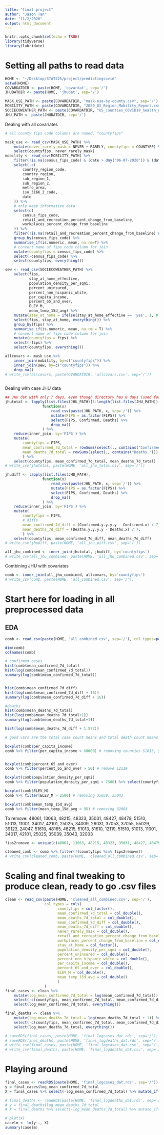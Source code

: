 ```yaml
---
title: "final project"
author: "Jason Tan"
date: "11/2/2020"
output: html_document
---
```


```r
knitr::opts_chunk$set(echo = TRUE)
library(tidyverse)
library(lubridate)
```

# Setting all paths to read data

```r
HOME <- "~/Desktop/STAT425/project/predictingcovid"
setwd(HOME)
COVARDATDIR <- paste(HOME, 'covardat', sep='/')
JHUDATDIR <- paste(HOME, 'jhudat', sep='/')

MASK_USE_PATH <- paste(COVARDATDIR, "mask-use-by-county.csv", sep='/')
MOBILITY_PATH <- paste(COVARDATDIR, "2020_US_Region_Mobility_Report.csv", sep='/')
SOCIECOWEATHER_PATH <- paste(COVARDATDIR, "US_counties_COVID19_health_weather_data_julyonly.csv", sep='/') # already filtered for july 15-26
JHU_PATH <- paste(JHUDATDIR, sep='/')
```

Dealing with all covariates

```r
# all county fips code columns are named, "countyfips"

mask_use <- read_csv(MASK_USE_PATH) %>% 
    mutate(never_rarely_mask = NEVER + RARELY, countyfips = COUNTYFP) %>%  # also converted name of fips code column for join
    select(countyfips, never_rarely_mask)
mobility <- read_csv(MOBILITY_PATH) %>% 
    filter(!is.na(census_fips_code) & (date > dmy("06-07-2020")) & (date < dmy("20-07-2020"))) %>% 
    select(-c(
        country_region_code,
        country_region,
        sub_region_1,
        sub_region_2,
        metro_area,
        iso_3166_2_code,
        date
    )) %>% 
    # only keep informative data
    select(c(
        census_fips_code,
        retail_and_recreation_percent_change_from_baseline,
        workplaces_percent_change_from_baseline
    )) %>% 
    filter(!is.na(retail_and_recreation_percent_change_from_baseline) & !is.na(workplaces_percent_change_from_baseline)) %>%  # can modify which mobility indicators to use later
    group_by(census_fips_code) %>% 
    summarise_if(is.numeric, mean, na.rm=T) %>% 
    # convert name of fips code column for join
    mutate(countyfips = census_fips_code) %>% 
    select(-census_fips_code) %>% 
    select(countyfips, everything())

sew <- read_csv(SOCIECOWEATHER_PATH) %>% 
    select(fips, 
           stay_at_home_effective,
           population_density_per_sqmi,
           percent_uninsured,
           percent_non_hispanic_white,
           per_capita_income,
           percent_65_and_over,
           ELEV_M,
           mean_temp_15d_avg) %>% 
    mutate(stay_at_home = ifelse(stay_at_home_effective == 'yes', 1, 0)) %>% 
    select(fips, stay_at_home, everything()) %>% 
    group_by(fips) %>% 
    summarise_if(is.numeric, mean, na.rm = T) %>% 
    # convert name of fips code column for join
    mutate(countyfips = fips) %>% 
    select(-fips) %>% 
    select(countyfips, everything())

allcovars <- mask_use %>% 
    inner_join(mobility, by=c("countyfips")) %>% 
    inner_join(sew, by=c("countyfips")) %>% 
    drop_na()
# write_csv(allcovars, paste(OVARDATDIR, 'allcovars.csv', sep='/'))
    
```

Dealing with case JHU data

```r
## JHU dat with only 7 days, even though directory has 8 days (used for computing differences)
jhutotal <- lapply(list.files(JHU_PATH)[1:length(list.files(JHU_PATH)) - 1], 
                 function(x) 
                     read_csv(paste(JHU_PATH, x, sep='/')) %>% 
                     mutate(FIPS = as.factor(FIPS)) %>% 
                     select(FIPS, Confirmed, Deaths) %>% 
                     drop_na()
                 ) %>% 
    reduce(inner_join, by='FIPS') %>% 
    mutate(
        countyfips = FIPS,
        mean_confirmed_7d_total = rowSums(select(., contains("Confirmed."))) / 7, 
        mean_deaths_7d_total = rowSums(select(., contains("Deaths."))) / 7
        ) %>% 
    select(countyfips, mean_confirmed_7d_total, mean_deaths_7d_total)
# write_csv(jhutotal, paste(HOME, 'all_jhu_total.csv', sep='/'))
```

```r
jhudiff <- lapply(list.files(JHU_PATH), 
                 function(x) 
                     read_csv(paste(JHU_PATH, x, sep='/')) %>% 
                     mutate(FIPS = as.factor(FIPS)) %>% 
                     select(FIPS, Confirmed, Deaths) %>% 
                     drop_na()
                 ) %>% 
    reduce(inner_join, by='FIPS') %>% 
    mutate(
        countyfips = FIPS,
        # diffs
        mean_confirmed_7d_diff = (Confirmed.y.y.y.y - Confirmed.x) / 7,
        mean_deaths_7d_diff = (Deaths.y.y.y.y - Deaths.x) / 7,
        ) %>%
    select(countyfips, mean_confirmed_7d_diff, mean_deaths_7d_diff)
# write_csv(jhudiff, paste(HOME, 'all_jhu_diff.csv', sep='/'))
```

```r
all_jhu_combined <- inner_join(jhutotal, jhudiff, by='countyfips')
# write_csv(all_jhu_combined, paste(HOME, 'all_jhu_combined.csv', sep='/'))
```


Combining JHU with covariates

```r
comb <- inner_join(all_jhu_combined, allcovars, by='countyfips')
# write_csv(comb, paste(HOME, 'all_combined.csv', sep='/'))
```



# Start here for loading in all preprocessed data

## EDA
```r
comb <- read_csv(paste(HOME, 'all_combined.csv', sep='/'), col_types=paste('c'))
```


```r
dim(comb)
colnames(comb)

# confirmed cases
hist(comb$mean_confirmed_7d_total)
hist(log(comb$mean_confirmed_7d_total))
summary(log(comb$mean_confirmed_7d_total))


hist(comb$mean_confirmed_7d_diff)
hist(log(comb$mean_confirmed_7d_diff + 16))
summary(log(comb$mean_confirmed_7d_diff + 16))

#deaths
hist(comb$mean_deaths_7d_total)
hist(log(comb$mean_deaths_7d_total+1))
summary(log(comb$mean_deaths_7d_total+1))

hist(log(comb$mean_deaths_7d_diff + 1.572))

# good vars are the total case count means and total death count means. Diffs are bad. Death count is less variable.
```

```r
boxplot(comb$per_capita_income)
comb %>% filter(per_capita_income > 60000) # removing counties 51013, 51610


boxplot(comb$percent_65_and_over)
comb %>% filter(percent_65_and_over > 50) # remove 12119

boxplot(comb$population_density_per_sqmi)
comb %>% filter(population_density_per_sqmi > 7500) %>% select(countyfips, population_density_per_sqmi) # removing: 51510, 51013, 11001, 34017, 42101, 25025

boxplot(comb$ELEV_M)
comb %>% filter(ELEV_M > 2500) # removing 35039, 35043

boxplot(comb$mean_temp_15d_avg)
comb %>% filter(mean_temp_15d_avg > 95) # removing 32003
```

To remove: 
48061, 13063, 48215, 48323, 35031, 48427, 48479, 51510, 51013, 11001, 34017, 42101, 25025, 34009, 26031, 37053, 37055, 55029, 39123, 24047, 51610, 48165, 48215, 51013, 51610, 12119, 51510, 51013, 11001, 34017, 42101, 25025, 35039, 35043, 32003

```r
fips2remove <- unique(c(48061, 13063, 48215, 48323, 35031, 48427, 48479, 51510, 51013, 11001, 34017, 42101, 25025, 34009, 26031, 37053, 37055, 55029, 39123, 24047, 51610, 48165, 48215, 51013, 51610, 12119, 51510, 51013, 11001, 34017, 42101, 25025, 35039, 35043, 32003))

cleaned_comb <- comb %>% filter(!(countyfips %in% fips2remove))
# write_csv(cleaned_comb, paste(HOME, 'cleaned_all_combined.csv', sep='/'))
```

# Scaling and final tweaking to produce clean, ready to go .csv files

```r
clean <- read_csv(paste(HOME, 'cleaned_all_combined.csv', sep='/'), 
                  col_types = cols(
                        countyfips = col_factor(),
                        mean_confirmed_7d_total = col_double(),
                        mean_deaths_7d_total = col_double(),
                        mean_confirmed_7d_diff = col_double(),
                        mean_deaths_7d_diff = col_double(),
                        never_rarely_mask = col_double(),
                        retail_and_recreation_percent_change_from_baseline = col_double(),
                        workplaces_percent_change_from_baseline = col_double(),
                        stay_at_home = col_factor(),
                        population_density_per_sqmi = col_double(),
                        percent_uninsured = col_double(),
                        percent_non_hispanic_white = col_double(),
                        per_capita_income = col_double(),
                        percent_65_and_over = col_double(),
                        ELEV_M = col_double(),
                        mean_temp_15d_avg = col_double()
                        )
                  )
final_cases <- clean %>% 
    mutate(log_mean_confirmed_7d_total = log(mean_confirmed_7d_total)) %>% 
    select(-c(countyfips, mean_confirmed_7d_total, mean_confirmed_7d_diff, mean_deaths_7d_diff, mean_deaths_7d_total)) %>% 
    select(log_mean_confirmed_7d_total, everything())

final_deaths <- clean %>% 
    mutate(log_mean_deaths_7d_total = log(mean_deaths_7d_total + 1)) %>% 
    select(-c(countyfips, mean_confirmed_7d_total, mean_confirmed_7d_diff, mean_deaths_7d_diff, mean_deaths_7d_total)) %>% 
    select(log_mean_deaths_7d_total, everything())

# saveRDS(final_cases, paste(HOME, 'final_logcases_dat.rds', sep='/'))
# saveRDS(final_deaths, paste(HOME, 'final_logdeaths_dat.rds', sep='/'))
# write_csv(final_cases, paste(HOME, 'final_logcases_dat.csv', sep='/'))
# write_csv(final_deaths, paste(HOME, 'final_logdeaths_dat.csv', sep='/'))
```


# Playing around
```r
final_cases <- readRDS(paste(HOME, 'final_logcases_dat.rds', sep='/'))
y = final_cases$log_mean_confirmed_7d_total
X = final_cases %>% select(-log_mean_confirmed_7d_total) %>% mutate_if(is.numeric, scale)

# final_deaths <- readRDS(paste(HOME, 'final_logdeaths_dat.rds', sep='/'))
# y = final_deaths$log_mean_deaths_7d_total
# X = final_deaths %>% select(-log_mean_deaths_7d_total) %>% mutate_if(is.numeric, scale)

# plot(X)
caselm <- lm(y~., X)
summary(caselm)
```

